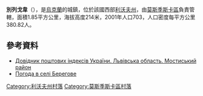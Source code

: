 {{coord|49|48|3|N|23|17|11|E|scale:100000|display=title}}

'''別列戈韋'''（{{lang-uk|Берегове}}），是[[烏克蘭|烏克蘭]]的城鎮，位於該國西部[[利沃夫州|利沃夫州]]，由[[莫斯季斯卡區|莫斯季斯卡區]]負責管轄，面積1.85平方公里，海拔高度214米，2001年人口703，人口密度每平方公里380.82人。

==參考資料==
*[http://www.uaidx.com/13/294/index Довідник поштових індексів України. Львівська область. Мостиський район]{{Wayback|url=http://www.uaidx.com/13/294/index |date=20161018190804 }}
* [http://weather.in.ua/ua/l'vovskaja/872 Погода в селі Берегове]{{Wayback|url=http://weather.in.ua/ua/l%27vovskaja/872 |date=20161231090359 }}

[[Category:利沃夫州村落|Category:利沃夫州村落]]
[[Category:莫斯季斯卡區村落|Category:莫斯季斯卡區村落]]


{{Lviv-geo-stub}}